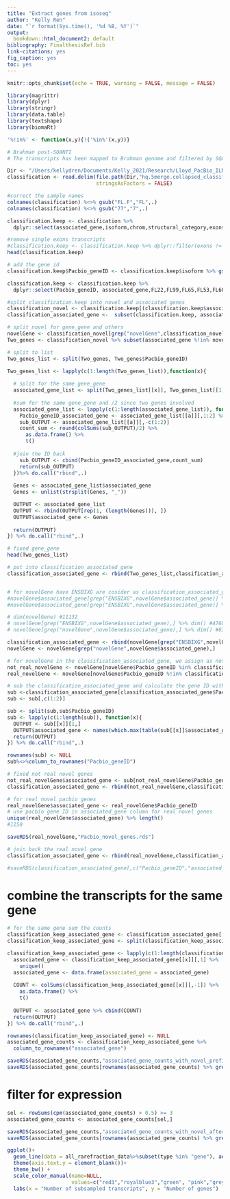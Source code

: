 ```yaml
---
title: "Extract genes from isoseq"
author: "Kelly Ren"
date: "`r format(Sys.time(), '%d %B, %Y')`"
output:
  bookdown::html_document2: default
bibliography: FinalthesisRef.bib
link-citations: yes
fig_caption: yes
toc: yes
---
```


```r
knitr::opts_chunk$set(echo = TRUE, warning = FALSE, message = FALSE)
```

```r
library(magrittr)
library(dplyr)
library(stringr)
library(data.table)
library(textshape)
library(biomaRt)

'%!in%' <- function(x,y){!('%in%'(x,y))}
```

```r
# Brahman post-SQANTI 
# The transcripts has been mapped to Brahman genome and filtered by SQANTI

Dir <- "/Users/kellydren/Documents/Kelly_2021/Research/Lloyd_PacBio_ILMN_quantification/Pacbio_R/Inputs/SQANTI_Results"
classification <- read.delim(file.path(Dir,"hq.5merge.collapsed_classification.filtered_lite_classification.txt"),
                             stringsAsFactors = FALSE)

```

```r
#correct the sample names
colnames(classification) %<>% gsub("FL.F","FL",.)
colnames(classification) %<>% gsub("77","7",.)

classification.keep <- classification %>% 
  dplyr::select(associated_gene,isoform,chrom,structural_category,exons,FL22,FL99,FL65,FL53,FL60,FL7)

#remove single exons transcripts
#classification.keep <- classification.keep %>% dplyr::filter(exons != 1)
head(classification.keep)
```

```r
# add the gene id
classification.keep$Pacbio_geneID <- classification.keep$isoform %>% gsub(".[^\\.]+$","",.)

classification.keep <- classification.keep %>% 
  dplyr::select(Pacbio_geneID, associated_gene,FL22,FL99,FL65,FL53,FL60,FL7)

#split classification.keep into novel and associated genes
classification_novel <- classification.keep[(classification.keep$associated_gene %>% grep("_",.)),] #14549  
classification_associated_gene <-  subset(classification.keep, associated_gene %!in% classification_novel$associated_gene) #361100

# split novel for gene_gene and others
novelGene <- classification_novel[grep("novelGene",classification_novel$associated_gene),]#11132
Two_genes <- classification_novel %>% subset(associated_gene %!in% novelGene$associated_gene)#3417

# split to list
Two_genes_list <- split(Two_genes, Two_genes$Pacbio_geneID)

Two_genes_list <- lapply(c(1:length(Two_genes_list)),function(x){
  
  # split for the same gene_gene
  associated_gene_list <- split(Two_genes_list[[x]], Two_genes_list[[1]]$associated_gene)
  
  #sum for the same gene_gene and /2 since two genes involved  
  associated_gene_list <- lapply(c(1:length(associated_gene_list)), function(a){
    Pacbio_geneID_associated_gene <- associated_gene_list[[a]][,1:2] %>% unique()
    sub_OUTPUT <- associated_gene_list[[a]][,-c(1:2)]
    count_sum <- round(colSums(sub_OUTPUT)/2) %>% 
      as.data.frame() %>% 
      t()
    
  #join the ID back 
    sub_OUTPUT <- cbind(Pacbio_geneID_associated_gene,count_sum)
    return(sub_OUTPUT)
  })%>% do.call("rbind",.)
  
  Genes <- associated_gene_list$associated_gene
  Genes <- unlist(strsplit(Genes, "_"))

  OUTPUT <- associated_gene_list
  OUTPUT <- rbind(OUTPUT[rep(1, (length(Genes))), ])
  OUTPUT$associated_gene <- Genes
  
  return(OUTPUT)
}) %>% do.call("rbind",.)

# fixed gene_gene
head(Two_genes_list)

# put into classification_associated_gene
classification_associated_gene <- rbind(Two_genes_list,classification_associated_gene)


# for novelGene have ENSBIXG are cosider as classification_associated_gene
#novelGene$associated_gene[grep("ENSBIXG",novelGene$associated_gene)] %<>% gsub("novelGene_","",.)
#novelGene$associated_gene[grep("ENSBIXG",novelGene$associated_gene)] %<>% gsub("_AS","",.)

# dim(novelGene) #11132
# novelGene[grep("ENSBIXG",novelGene$associated_gene),] %>% dim() #4760
# novelGene[grep("novelGene",novelGene$associated_gene),] %>% dim() #6372

classification_associated_gene <- rbind(novelGene[grep("ENSBIXG",novelGene$associated_gene),],classification_associated_gene)
novelGene <- novelGene[grep("novelGene",novelGene$associated_gene),]

# for novelGene in the classification_associated_gene, we assign as not real novel gene
not_real_novelGene <- novelGene[novelGene$Pacbio_geneID %in% classification_associated_gene$Pacbio_geneID,]
real_novelGene <- novelGene[novelGene$Pacbio_geneID %!in% classification_associated_gene$Pacbio_geneID,]

# sub the classification_associated_gene and calculate the gene ID with higher frequency 
sub <-classification_associated_gene[classification_associated_gene$Pacbio_geneID %in% novelGene$Pacbio_geneID,]
sub <- sub[,c(1:2)]

sub <- split(sub,sub$Pacbio_geneID)
sub <- lapply(c(1:length(sub)), function(x){
  OUTPUT <- sub[[x]][1,]
  OUTPUT$associated_gene <- names(which.max(table(sub[[x]]$associated_gene)))
  return(OUTPUT)
}) %>% do.call("rbind",.)

rownames(sub) <- NULL
sub%<>%column_to_rownames("Pacbio_geneID")

# fixed not real novel genes
not_real_novelGene$associated_gene <- sub[not_real_novelGene$Pacbio_geneID,]
classification_associated_gene <- rbind(not_real_novelGene,classification_associated_gene)

# for real novel pacbio genes
real_novelGene$associated_gene <- real_novelGene$Pacbio_geneID
# use pacbio gene ID in associated_gene column for real novel genes
unique(real_novelGene$associated_gene) %>% length()
#1150

saveRDS(real_novelGene,"Pacbio_novel_genes.rds")

# join back the real novel gene 
classification_associated_gene <- rbind(real_novelGene,classification_associated_gene)

#saveRDS(classification_associated_gene[,c("Pacbio_geneID","associated_gene")] %>% unique,"Pacbio_ENSB_matching.rds")
```

# combine the transcripts for the same gene
```r
# for the same gene sum the counts
classification_keep_associated_gene <- classification_associated_gene[,-1]
classification_keep_associated_gene <- split(classification_keep_associated_gene,classification_keep_associated_gene$associated_gene)

classification_keep_associated_gene <- lapply(c(1:length(classification_keep_associated_gene)), function(x){
  associated_gene <- classification_keep_associated_gene[[x]][,1] %>% 
    unique()
  associated_gene <- data.frame(associated_gene = associated_gene)
  
  COUNT <- colSums(classification_keep_associated_gene[[x]][,-1]) %>% 
    as.data.frame() %>% 
    t()
  
  OUTPUT <- associated_gene %>% cbind(COUNT)
  return(OUTPUT)
}) %>% do.call("rbind",.)

rownames(classification_keep_associated_gene) <- NULL
associated_gene_counts <- classification_keep_associated_gene %>%
  column_to_rownames("associated_gene")

saveRDS(associated_gene_counts,"associated_gene_counts_with_novel_prefilter.rds")
saveRDS(associated_gene_counts[rownames(associated_gene_counts) %>% grep("ENSBIXG",.),],"associated_gene_counts_prefilter.rds")
```

# filter for expression
```r
sel <- rowSums(cpm(associated_gene_counts) > 0.5) >= 3
associated_gene_counts <- associated_gene_counts[sel,]

saveRDS(associated_gene_counts,"associated_gene_counts_with_novel_afterfilter.rds")
saveRDS(associated_gene_counts[rownames(associated_gene_counts) %>% grep("ENSBIXG",.),],"associated_gene_counts_afterfilter.rds")
```

```r
ggplot()+
  geom_line(data = all_rarefraction_data%>%subset(type %in% "gene"), aes(x=looper, y= as.numeric(number),  group = type.Sample, color = Sample)) +
  theme(axis.text.y = element_blank())+
  theme_bw() +
  scale_color_manual(name=NULL,
                     values=c("red3","royalblue3","green", "pink","grey","black"))+
  labs(x = "Number of subsampled transcripts", y = "Number of genes") 
```

